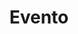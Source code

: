 ---
title: 'Evento'
openapi: 'WEBHOOK /'
description: |-
    Trabalhamos com webhooks para notificações de eventos do sistema Husky. Para receber as notificações, é necessário cadastrar a URL de destino e o tipo de evento que será notificado.

    ### Eventos de Entrega
    | Evento               | Descrição                                                                              |
    | -------------------- | -------------------------------------------------------------------------------------- |
    | ORDER_CREATED        | Disparado quando uma nova entrega é criada                                             |
    | ORDER_UPDATED        | Disparado quando uma entrega é atualizada                                              |
    | ORDER_STATUS_UPDATED | Disparado quando o status de uma entrega é atualizado (ex: coletando, entregando, etc) |
    | ORDER_DRIVER_UPDATED | Disparado quando alterado o entregador de uma entrega                                  |

    ### Eventos de Entregador
    | Evento                | Descrição                                      |
    | --------------------- | --------------------------------------------------------------------------- |
    | FLEET_QUEUE           | Disparado quando um entregador sai da cerca virtual do embarcador           |
    | DRIVER_CREATED        | Disparado quando um novo entregador é criado                                |
    | DRIVER_UPDATED        | Disparado quando alterado algum dado de um entregador                       |
    | DRIVER_STATUS_UPDATED | Disparado quando alterado o status do entregador (ex: inativado no sistema) |

    ### Eventos de Embarcador
    | Evento                | Descrição                                             |
    | --------------------- | ----------------------------------------------------- |
    | CLIENT_CREATED        | Disparado quando um novo embarcador é criado          |
    | CLIENT_UPDATED        | Disparado quando alterado os dados de um embarcador   |
    | CLIENT_STATUS_UPDATED | Disparado quando alterado o status de um embarcador   |
    
---